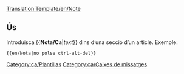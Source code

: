 <noinclude>[[Translation:Template/en/Note]]</noinclude><noinclude></noinclude>
{{en/Ambox| type  = notice
| text  = <strong>Nota</strong><br>{{{1| Qui va afegir aquesta plantilla no va fixar una nota específica, per la qual cosa aquest quadre ha de ser esborrat o actualitzat}}}
}}<noinclude>

==Ús==
Introduïsca <nowiki>{{</nowiki>'''Nota/Ca'''|''text''<nowiki>}}</nowiki> dins d’una secció d’un article. Exemple:
<pre>{{en/Nota|no polse ctrl-alt-del}}</pre>

[[Category:ca/Plantillas]][[Category:ca/Caixes de missatges]]</noinclude>